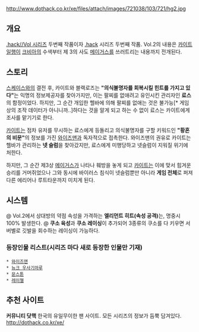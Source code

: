 http://www.dothack.co.kr/xe/files/attach/images/721038/103/721/hg2.jpg

== 개요 ==
[[.hack//Vol 시리즈]] 두번째 작품이자 [[.hack]] 시리즈 두번째 작품.
Vol.2의 내용은 [[카이트]]일행이 [[크비아]]의 수색부터 제 3의 사도 [[메이거스]]를 쓰러트리는 내용까지 전개된다.

== 스토리 ==
[[스케이스]]와의 결전 후, 카이트와 블랙로즈는 '''"의식불명자를 회복시킬 힌트를 가지고 있다"'''는 익명의 정보제공자를 찾아가지만, 이는 팔찌를 없애려고 유인시킨 관리자인 '''료스'''의 함정이었다. 하지만, 그 순간 개입한 헬바에 의해 팔찌를 없애는 것은 불가능[* 게임 상의 조작 데이터가 아니니까..]하다는 것을 알게 되고 하는 수 없이 료스는 카이트에게 조사를 맡기기로 한다. 

[[카이트]]는 점차 유저를 무시하는 료스에게 등돌리고 의식불명자를 구할 키워드인 '''"황혼의 비문"'''의 정보를 가진 [[와이즈맨]]과 독자적으로 접촉한다. 와이즈맨의 권유로 카이트는 헬바가 관리하는 '''넷 슬럼'''을 찾아갔지만, 료스에게 미행당하고 넷슬럼이 지워질 위기에 처한다. 

하지만, 그 순간 제3상 [[메이거스]]가 나타나 훼방을 놓게 되고 [[카이트]]는 이에 맞서 힘겨운 승리를 거머쥐었으나 그와 동시에 바이러스 침식이 넷슬럼뿐만 아니라 '''게임 전체'''로 퍼져 다른 에리어나 루트타운까지 미치게 된다.

== 시스템 ==
@ Vol.2에서 상대방의 약점 속성을 가격하는 '''엘리먼트 히트(속성 공격)'''는, 명중시 100% 발생한다.
@ '''쿠소 육성'''과 '''쿠소 레이싱'''이 추가되어 3종류의 쿠소를 다 키우면 서버별로 깃발을 회수하는 레이싱이 가능하다. 

=== 등장인물 리스트(시리즈 마다 새로 등장한 인물만 기재) === 
 * [[와이즈맨]]
 * [[뉴크 우사기마루]]
 * [[문스톤]]
 * [[레이첼]]

== 추천 사이트 ==
'''커뮤니티 닷핵'''
한국의 유일무이한 팬 사이트. 모든 시리즈의 정보가 듬뿍 담겨있다.
http://dothack.co.kr/xe/
